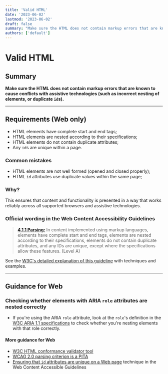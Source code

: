 ```yaml
---
title: 'Valid HTML'
date: '2023-06-02'
lastmod: '2023-06-02'
draft: false
summary: "Make sure the HTML does not contain markup errors that are known to cause conflicts with assistive technologies (such as incorrect nesting of elements, or duplicate `id`s)."
authors: ['default']
---
```


# Valid HTML

## Summary

**Make sure the HTML does not contain markup errors that are known to cause conflicts with assistive technologies (such as incorrect nesting of elements, or duplicate `id`s).**

---

## Requirements (Web only)

* HTML elements have complete start and end tags;
* HTML elements are nested according to their specifications;
* HTML elements do not contain duplicate attributes;
* Any `id`s are unique within a page.

### Common mistakes

*   HTML elements are not well formed (opened and closed properly);
*   HTML `id` attributes use duplicate values within the same page;

### Why?

This ensures that content and functionality is presented in a way that works reliably across all supported browsers and assistive technologies.

### Official wording in the Web Content Accessibility Guidelines

> [**4.1.1 Parsing:**](https://www.w3.org/TR/UNDERSTANDING-WCAG20/ensure-compat-parses.html) In content implemented using markup languages, elements have complete start and end tags, elements are nested according to their specifications, elements do not contain duplicate attributes, and any IDs are unique, except where the specifications allow these features. (Level A)

See the [W3C's detailed explanation of this guideline](https://www.w3.org/TR/UNDERSTANDING-WCAG20/ensure-compat-parses.html) with techniques and examples.

---

## Guidance for Web

### Checking whether elements with ARIA `role` attributes are nested correctly

* If you're using the ARIA `role` attribute, look at the `role`'s definition in the [W3C ARIA 1.1 specifications](https://www.w3.org/TR/wai-aria-1.1/#role_definitions) to check whether you're nesting elements with that role correctly.

#### More guidance for Web

*   [W3C HTML conformance validator tool](https://validator.w3.org/nu/)
*   [WCAG 2.0 parsing criterion is a PITA](https://www.paciellogroup.com/blog/2015/11/wcag-2-0-parsing-criterion-is-a-pita/)
* [Ensuring that `id` attributes are unique on a Web page](https://www.w3.org/TR/2016/NOTE-WCAG20-TECHS-20161007/H93) technique in the Web Content Accessible Guidelines
